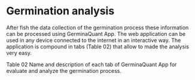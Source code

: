 # Germination analysis

After fish the data collection of the germination process these information can be processed using GerminaQuant App. The web application can be used in any device connected to the internet in an interactive way. The application is compound in tabs (Table 02) that allow to made the analysis very easy. 

Table 02 Name and description of each tab of GerminaQuant App for evaluate and analyze the  germination process.